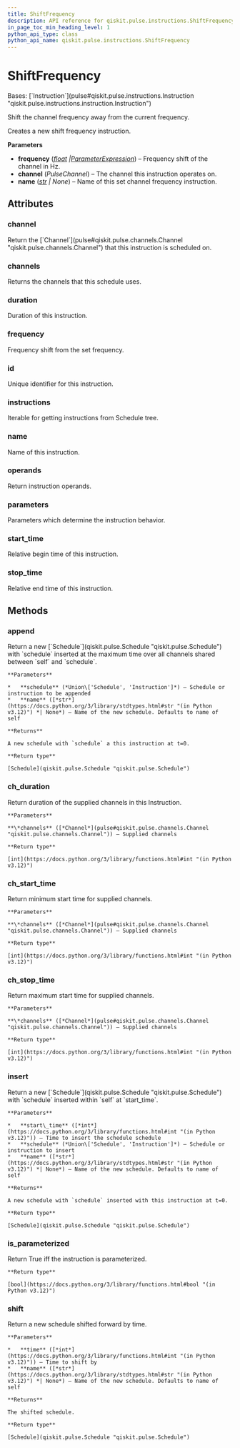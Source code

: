 ```yaml
---
title: ShiftFrequency
description: API reference for qiskit.pulse.instructions.ShiftFrequency
in_page_toc_min_heading_level: 1
python_api_type: class
python_api_name: qiskit.pulse.instructions.ShiftFrequency
---
```


# ShiftFrequency

<Class id="qiskit.pulse.instructions.ShiftFrequency" isDedicatedPage={true} github="https://github.com/Qiskit/qiskit/tree/stable/1.2/qiskit/pulse/instructions/frequency.py#L85-L132" signature="qiskit.pulse.instructions.ShiftFrequency(frequency, channel, name=None)" modifiers="class">
  Bases: [`Instruction`](pulse#qiskit.pulse.instructions.Instruction "qiskit.pulse.instructions.instruction.Instruction")

  Shift the channel frequency away from the current frequency.

  Creates a new shift frequency instruction.

  **Parameters**

  *   **frequency** ([*float*](https://docs.python.org/3/library/functions.html#float "(in Python v3.12)")  *|*[*ParameterExpression*](qiskit.circuit.ParameterExpression "qiskit.circuit.parameterexpression.ParameterExpression")) – Frequency shift of the channel in Hz.
  *   **channel** (*PulseChannel*) – The channel this instruction operates on.
  *   **name** ([*str*](https://docs.python.org/3/library/stdtypes.html#str "(in Python v3.12)") *| None*) – Name of this set channel frequency instruction.

  ## Attributes

  ### channel

  <Attribute id="qiskit.pulse.instructions.ShiftFrequency.channel">
    Return the [`Channel`](pulse#qiskit.pulse.channels.Channel "qiskit.pulse.channels.Channel") that this instruction is scheduled on.
  </Attribute>

  ### channels

  <Attribute id="qiskit.pulse.instructions.ShiftFrequency.channels">
    Returns the channels that this schedule uses.
  </Attribute>

  ### duration

  <Attribute id="qiskit.pulse.instructions.ShiftFrequency.duration">
    Duration of this instruction.
  </Attribute>

  ### frequency

  <Attribute id="qiskit.pulse.instructions.ShiftFrequency.frequency">
    Frequency shift from the set frequency.
  </Attribute>

  ### id

  <Attribute id="qiskit.pulse.instructions.ShiftFrequency.id">
    Unique identifier for this instruction.
  </Attribute>

  ### instructions

  <Attribute id="qiskit.pulse.instructions.ShiftFrequency.instructions">
    Iterable for getting instructions from Schedule tree.
  </Attribute>

  ### name

  <Attribute id="qiskit.pulse.instructions.ShiftFrequency.name">
    Name of this instruction.
  </Attribute>

  ### operands

  <Attribute id="qiskit.pulse.instructions.ShiftFrequency.operands">
    Return instruction operands.
  </Attribute>

  ### parameters

  <Attribute id="qiskit.pulse.instructions.ShiftFrequency.parameters">
    Parameters which determine the instruction behavior.
  </Attribute>

  ### start\_time

  <Attribute id="qiskit.pulse.instructions.ShiftFrequency.start_time">
    Relative begin time of this instruction.
  </Attribute>

  ### stop\_time

  <Attribute id="qiskit.pulse.instructions.ShiftFrequency.stop_time">
    Relative end time of this instruction.
  </Attribute>

  ## Methods

  ### append

  <Function id="qiskit.pulse.instructions.ShiftFrequency.append" github="https://github.com/Qiskit/qiskit/tree/stable/1.2/qiskit/pulse/instructions/instruction.py#L185-L198" signature="append(schedule, name=None)">
    Return a new [`Schedule`](qiskit.pulse.Schedule "qiskit.pulse.Schedule") with `schedule` inserted at the maximum time over all channels shared between `self` and `schedule`.

    **Parameters**

    *   **schedule** (*Union\['Schedule', 'Instruction']*) – Schedule or instruction to be appended
    *   **name** ([*str*](https://docs.python.org/3/library/stdtypes.html#str "(in Python v3.12)") *| None*) – Name of the new schedule. Defaults to name of self

    **Returns**

    A new schedule with `schedule` a this instruction at t=0.

    **Return type**

    [Schedule](qiskit.pulse.Schedule "qiskit.pulse.Schedule")
  </Function>

  ### ch\_duration

  <Function id="qiskit.pulse.instructions.ShiftFrequency.ch_duration" github="https://github.com/Qiskit/qiskit/tree/stable/1.2/qiskit/pulse/instructions/instruction.py#L112-L118" signature="ch_duration(*channels)">
    Return duration of the supplied channels in this Instruction.

    **Parameters**

    **\*channels** ([*Channel*](pulse#qiskit.pulse.channels.Channel "qiskit.pulse.channels.Channel")) – Supplied channels

    **Return type**

    [int](https://docs.python.org/3/library/functions.html#int "(in Python v3.12)")
  </Function>

  ### ch\_start\_time

  <Function id="qiskit.pulse.instructions.ShiftFrequency.ch_start_time" github="https://github.com/Qiskit/qiskit/tree/stable/1.2/qiskit/pulse/instructions/instruction.py#L120-L127" signature="ch_start_time(*channels)">
    Return minimum start time for supplied channels.

    **Parameters**

    **\*channels** ([*Channel*](pulse#qiskit.pulse.channels.Channel "qiskit.pulse.channels.Channel")) – Supplied channels

    **Return type**

    [int](https://docs.python.org/3/library/functions.html#int "(in Python v3.12)")
  </Function>

  ### ch\_stop\_time

  <Function id="qiskit.pulse.instructions.ShiftFrequency.ch_stop_time" github="https://github.com/Qiskit/qiskit/tree/stable/1.2/qiskit/pulse/instructions/instruction.py#L129-L137" signature="ch_stop_time(*channels)">
    Return maximum start time for supplied channels.

    **Parameters**

    **\*channels** ([*Channel*](pulse#qiskit.pulse.channels.Channel "qiskit.pulse.channels.Channel")) – Supplied channels

    **Return type**

    [int](https://docs.python.org/3/library/functions.html#int "(in Python v3.12)")
  </Function>

  ### insert

  <Function id="qiskit.pulse.instructions.ShiftFrequency.insert" github="https://github.com/Qiskit/qiskit/tree/stable/1.2/qiskit/pulse/instructions/instruction.py#L167-L183" signature="insert(start_time, schedule, name=None)">
    Return a new [`Schedule`](qiskit.pulse.Schedule "qiskit.pulse.Schedule") with `schedule` inserted within `self` at `start_time`.

    **Parameters**

    *   **start\_time** ([*int*](https://docs.python.org/3/library/functions.html#int "(in Python v3.12)")) – Time to insert the schedule schedule
    *   **schedule** (*Union\['Schedule', 'Instruction']*) – Schedule or instruction to insert
    *   **name** ([*str*](https://docs.python.org/3/library/stdtypes.html#str "(in Python v3.12)") *| None*) – Name of the new schedule. Defaults to name of self

    **Returns**

    A new schedule with `schedule` inserted with this instruction at t=0.

    **Return type**

    [Schedule](qiskit.pulse.Schedule "qiskit.pulse.Schedule")
  </Function>

  ### is\_parameterized

  <Function id="qiskit.pulse.instructions.ShiftFrequency.is_parameterized" github="https://github.com/Qiskit/qiskit/tree/stable/1.2/qiskit/pulse/instructions/instruction.py#L219-L221" signature="is_parameterized()">
    Return True iff the instruction is parameterized.

    **Return type**

    [bool](https://docs.python.org/3/library/functions.html#bool "(in Python v3.12)")
  </Function>

  ### shift

  <Function id="qiskit.pulse.instructions.ShiftFrequency.shift" github="https://github.com/Qiskit/qiskit/tree/stable/1.2/qiskit/pulse/instructions/instruction.py#L151-L165" signature="shift(time, name=None)">
    Return a new schedule shifted forward by time.

    **Parameters**

    *   **time** ([*int*](https://docs.python.org/3/library/functions.html#int "(in Python v3.12)")) – Time to shift by
    *   **name** ([*str*](https://docs.python.org/3/library/stdtypes.html#str "(in Python v3.12)") *| None*) – Name of the new schedule. Defaults to name of self

    **Returns**

    The shifted schedule.

    **Return type**

    [Schedule](qiskit.pulse.Schedule "qiskit.pulse.Schedule")
  </Function>
</Class>

